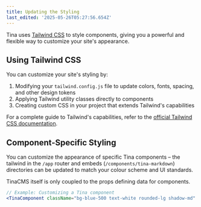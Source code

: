 ```yaml
---
title: Updating the Styling
last_edited: '2025-05-26T05:27:56.654Z'
---
```


Tina uses [Tailwind CSS](https://tailwindcss.com/) to style components, giving you a powerful and flexible way to customize your site's appearance.

## Using Tailwind CSS

You can customize your site's styling by:

1. Modifying your `tailwind.config.js` file to update colors, fonts, spacing, and other design tokens
2. Applying Tailwind utility classes directly to components
3. Creating custom CSS in your project that extends Tailwind's capabilities

For a complete guide to Tailwind's capabilities, refer to the [official Tailwind CSS documentation](https://tailwindcss.com/docs).

## Component-Specific Styling

You can customize the appearance of specific Tina components – the tailwind in the `/app` router and embeds (`/components/tina-markdown`) directories can be updated to match your colour scheme and UI standards.

TinaCMS itself is only coupled to the props defining data for components.

```jsx
// Example: Customizing a Tina component
<TinaComponent className="bg-blue-500 text-white rounded-lg shadow-md" />
```
